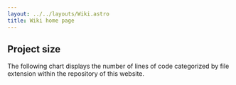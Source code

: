 ```yaml
---
layout: ../../layouts/Wiki.astro
title: Wiki home page
---
```


## Project size

The following chart displays the number of lines of code categorized by file extension within the repository of this website.

<ProjectSizeChart client:load />
